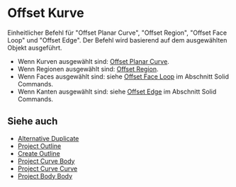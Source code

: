 
# Offset Kurve

<Reference shortcut="O" command="Offset Curve" button="Rechts der Befehlsleiste" />

Einheitlicher Befehl für "Offset Planar Curve", "Offset Region", "Offset Face Loop" und "Offset Edge". Der Befehl wird basierend auf dem ausgewählten Objekt ausgeführt.
   - Wenn Kurven ausgewählt sind: [Offset Planar Curve](./offset-planar-curve).
   - Wenn Regionen ausgewählt sind: [Offset Region](./offset-region).
   - Wenn Faces ausgewählt sind: siehe [Offset Face Loop](../solid/offset-face-loop) im Abschnitt Solid Commands.
   - Wenn Kanten ausgewählt sind: siehe [Offset Edge](../solid/offset-edge) im Abschnitt Solid Commands.

## Siehe auch
- [Alternative Duplicate](./alternative-duplicate)
- [Project Outline](./project-outline)
- [Create Outline](./create-outline)
- [Project Curve Body](./project-curve-body)
- [Project Curve Curve](./project-curve-curve)
- [Project Body Body](./project-body-body)